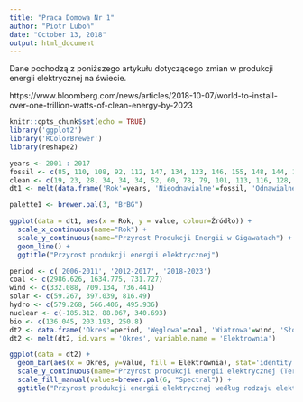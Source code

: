 ```yaml
---
title: "Praca Domowa Nr 1"
author: "Piotr Luboń"
date: "October 13, 2018"
output: html_document
---
```


Dane pochodzą z poniższego artykułu dotyczącego zmian w produkcji energii elektrycznej na świecie.

https://www.bloomberg.com/news/articles/2018-10-07/world-to-install-over-one-trillion-watts-of-clean-energy-by-2023

```r
knitr::opts_chunk$set(echo = TRUE)
library('ggplot2')
library('RColorBrewer')
library(reshape2)
```

```r
years <- 2001 : 2017
fossil <- c(85, 110, 108, 92, 112, 147, 134, 123, 146, 155, 148, 144, 130, 135, 139, 115, 103)
clean <- c(19, 23, 28, 34, 34, 34, 52, 60, 78, 79, 101, 113, 116, 128, 155, 163, 170)
dt1 <- melt(data.frame('Rok'=years, 'Nieodnawialne'=fossil, 'Odnawialne'=clean), id.vars = 'Rok', variable.name = 'Źródło')

palette1 <- brewer.pal(3, "BrBG")

ggplot(data = dt1, aes(x = Rok, y = value, colour=Źródło)) +
  scale_x_continuous(name="Rok") +
  scale_y_continuous(name="Przyrost Produkcji Energii w Gigawatach") + 
  geom_line() +
  ggtitle("Przyrost produkcji energii elektrycznej")
```

```r
period <- c('2006-2011', '2012-2017', '2018-2023')
coal <- c(2986.626, 1634.775, 731.727)
wind <- c(332.088, 709.134, 736.441)
solar <- c(59.267, 397.039, 816.49)
hydro <- c(579.268, 566.406, 495.936)
nuclear <- c(-185.312, 88.067, 340.693)
bio <- c(136.045, 203.193, 250.8)
dt2 <- data.frame('Okres'=period, 'Węglowa'=coal, 'Wiatrowa'=wind, 'Słoneczna'=solar, 'Wodna'=hydro, 'Jądrowa'=nuclear, 'Biomasy'=bio)
dt2 <- melt(dt2, id.vars = 'Okres', variable.name = 'Elektrownia')

ggplot(data = dt2) + 
  geom_bar(aes(x = Okres, y=value, fill = Elektrownia), stat='identity') +
  scale_y_continuous(name="Przyrost produkcji energii elektrycznej (Terawatogodziny)") +
  scale_fill_manual(values=brewer.pal(6, "Spectral")) +
  ggtitle("Przyrost produkcji energii elektrycznej według rodzaju elektrowni")
```




